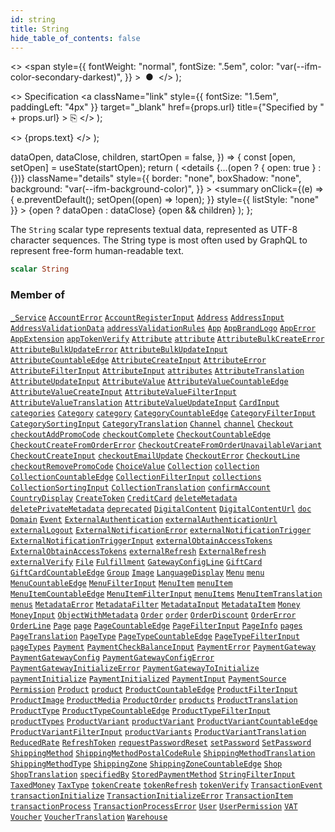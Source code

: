 ```yaml
---
id: string
title: String
hide_table_of_contents: false
---
```


  <>
    <span
      style={{
        fontWeight: "normal",
        fontSize: ".5em",
        color: "var(--ifm-color-secondary-darkest)",
      }}
    >
      &nbsp;●&nbsp;
    </span>
  </>
);

  <>
    Specification
    <a
      className="link"
      style={{ fontSize: "1.5em", paddingLeft: "4px" }}
      target="\_blank"
      href={props.url}
      title={"Specified by " + props.url}
    >
      ⎘
    </a>
  </>
);

  <>
    <span className={props.class}>{props.text}</span>
  </>
);


  dataOpen,
  dataClose,
  children,
  startOpen = false,
}) => {
  const [open, setOpen] = useState(startOpen);
  return (
    <details
      {...(open ? { open: true } : {})}
      className="details"
      style={{
        border: "none",
        boxShadow: "none",
        background: "var(--ifm-background-color)",
      }}
    >
      <summary
        onClick={(e) => {
          e.preventDefault();
          setOpen((open) => !open);
        }}
        style={{ listStyle: "none" }}
      >
        {open ? dataOpen : dataClose}
      </summary>
      {open && children}
    </details>
  );
};

The `String` scalar type represents textual data, represented as UTF-8 character sequences. The String type is most often used by GraphQL to represent free-form human-readable text.

```graphql
scalar String
```

### Member of

[`_Service`](../../../api-storefront/miscellaneous/objects/service) <Badge class="badge badge--secondary" text="object"/><Bullet />[`AccountError`](../../../api-storefront/users/objects/account-error) <Badge class="badge badge--secondary" text="object"/><Bullet />[`AccountRegisterInput`](../../../api-storefront/users/inputs/account-register-input) <Badge class="badge badge--secondary" text="input"/><Bullet />[`Address`](../../../api-storefront/users/objects/address) <Badge class="badge badge--secondary" text="object"/><Bullet />[`AddressInput`](../../../api-storefront/miscellaneous/inputs/address-input) <Badge class="badge badge--secondary" text="input"/><Bullet />[`AddressValidationData`](../../../api-storefront/users/objects/address-validation-data) <Badge class="badge badge--secondary" text="object"/><Bullet />[`addressValidationRules`](../../../api-storefront/users/queries/address-validation-rules) <Badge class="badge badge--secondary" text="query"/><Bullet />[`App`](../../../api-storefront/apps/objects/app) <Badge class="badge badge--secondary" text="object"/><Bullet />[`AppBrandLogo`](../../../api-storefront/apps/objects/app-brand-logo) <Badge class="badge badge--secondary" text="object"/><Bullet />[`AppError`](../../../api-storefront/apps/objects/app-error) <Badge class="badge badge--secondary" text="object"/><Bullet />[`AppExtension`](../../../api-storefront/apps/objects/app-extension) <Badge class="badge badge--secondary" text="object"/><Bullet />[`appTokenVerify`](../../../api-storefront/apps/mutations/app-token-verify) <Badge class="badge badge--secondary" text="mutation"/><Bullet />[`Attribute`](../../../api-storefront/attributes/objects/attribute) <Badge class="badge badge--secondary" text="object"/><Bullet />[`attribute`](../../../api-storefront/attributes/queries/attribute) <Badge class="badge badge--secondary" text="query"/><Bullet />[`AttributeBulkCreateError`](../../../api-storefront/attributes/objects/attribute-bulk-create-error) <Badge class="badge badge--secondary" text="object"/><Bullet />[`AttributeBulkUpdateError`](../../../api-storefront/attributes/objects/attribute-bulk-update-error) <Badge class="badge badge--secondary" text="object"/><Bullet />[`AttributeBulkUpdateInput`](../../../api-storefront/attributes/inputs/attribute-bulk-update-input) <Badge class="badge badge--secondary" text="input"/><Bullet />[`AttributeCountableEdge`](../../../api-storefront/attributes/objects/attribute-countable-edge) <Badge class="badge badge--secondary" text="object"/><Bullet />[`AttributeCreateInput`](../../../api-storefront/attributes/inputs/attribute-create-input) <Badge class="badge badge--secondary" text="input"/><Bullet />[`AttributeError`](../../../api-storefront/attributes/objects/attribute-error) <Badge class="badge badge--secondary" text="object"/><Bullet />[`AttributeFilterInput`](../../../api-storefront/attributes/inputs/attribute-filter-input) <Badge class="badge badge--secondary" text="input"/><Bullet />[`AttributeInput`](../../../api-storefront/attributes/inputs/attribute-input) <Badge class="badge badge--secondary" text="input"/><Bullet />[`attributes`](../../../api-storefront/attributes/queries/attributes) <Badge class="badge badge--secondary" text="query"/><Bullet />[`AttributeTranslation`](../../../api-storefront/attributes/objects/attribute-translation) <Badge class="badge badge--secondary" text="object"/><Bullet />[`AttributeUpdateInput`](../../../api-storefront/attributes/inputs/attribute-update-input) <Badge class="badge badge--secondary" text="input"/><Bullet />[`AttributeValue`](../../../api-storefront/attributes/objects/attribute-value) <Badge class="badge badge--secondary" text="object"/><Bullet />[`AttributeValueCountableEdge`](../../../api-storefront/attributes/objects/attribute-value-countable-edge) <Badge class="badge badge--secondary" text="object"/><Bullet />[`AttributeValueCreateInput`](../../../api-storefront/attributes/inputs/attribute-value-create-input) <Badge class="badge badge--secondary" text="input"/><Bullet />[`AttributeValueFilterInput`](../../../api-storefront/attributes/inputs/attribute-value-filter-input) <Badge class="badge badge--secondary" text="input"/><Bullet />[`AttributeValueTranslation`](../../../api-storefront/attributes/objects/attribute-value-translation) <Badge class="badge badge--secondary" text="object"/><Bullet />[`AttributeValueUpdateInput`](../../../api-storefront/attributes/inputs/attribute-value-update-input) <Badge class="badge badge--secondary" text="input"/><Bullet />[`CardInput`](../../../api-storefront/miscellaneous/inputs/card-input) <Badge class="badge badge--secondary" text="input"/><Bullet />[`categories`](../../../api-storefront/products/queries/categories) <Badge class="badge badge--secondary" text="query"/><Bullet />[`Category`](../../../api-storefront/products/objects/category) <Badge class="badge badge--secondary" text="object"/><Bullet />[`category`](../../../api-storefront/products/queries/category) <Badge class="badge badge--secondary" text="query"/><Bullet />[`CategoryCountableEdge`](../../../api-storefront/products/objects/category-countable-edge) <Badge class="badge badge--secondary" text="object"/><Bullet />[`CategoryFilterInput`](../../../api-storefront/products/inputs/category-filter-input) <Badge class="badge badge--secondary" text="input"/><Bullet />[`CategorySortingInput`](../../../api-storefront/products/inputs/category-sorting-input) <Badge class="badge badge--secondary" text="input"/><Bullet />[`CategoryTranslation`](../../../api-storefront/products/objects/category-translation) <Badge class="badge badge--secondary" text="object"/><Bullet />[`Channel`](../../../api-storefront/channels/objects/channel) <Badge class="badge badge--secondary" text="object"/><Bullet />[`channel`](../../../api-storefront/channels/queries/channel) <Badge class="badge badge--secondary" text="query"/><Bullet />[`Checkout`](../../../api-storefront/checkout/objects/checkout) <Badge class="badge badge--secondary" text="object"/><Bullet />[`checkoutAddPromoCode`](../../../api-storefront/checkout/mutations/checkout-add-promo-code) <Badge class="badge badge--secondary" text="mutation"/><Bullet />[`checkoutComplete`](../../../api-storefront/checkout/mutations/checkout-complete) <Badge class="badge badge--secondary" text="mutation"/><Bullet />[`CheckoutCountableEdge`](../../../api-storefront/checkout/objects/checkout-countable-edge) <Badge class="badge badge--secondary" text="object"/><Bullet />[`CheckoutCreateFromOrderError`](../../../api-storefront/checkout/objects/checkout-create-from-order-error) <Badge class="badge badge--secondary" text="object"/><Bullet />[`CheckoutCreateFromOrderUnavailableVariant`](../../../api-storefront/checkout/objects/checkout-create-from-order-unavailable-variant) <Badge class="badge badge--secondary" text="object"/><Bullet />[`CheckoutCreateInput`](../../../api-storefront/checkout/inputs/checkout-create-input) <Badge class="badge badge--secondary" text="input"/><Bullet />[`checkoutEmailUpdate`](../../../api-storefront/checkout/mutations/checkout-email-update) <Badge class="badge badge--secondary" text="mutation"/><Bullet />[`CheckoutError`](../../../api-storefront/checkout/objects/checkout-error) <Badge class="badge badge--secondary" text="object"/><Bullet />[`CheckoutLine`](../../../api-storefront/checkout/objects/checkout-line) <Badge class="badge badge--secondary" text="object"/><Bullet />[`checkoutRemovePromoCode`](../../../api-storefront/checkout/mutations/checkout-remove-promo-code) <Badge class="badge badge--secondary" text="mutation"/><Bullet />[`ChoiceValue`](../../../api-storefront/miscellaneous/objects/choice-value) <Badge class="badge badge--secondary" text="object"/><Bullet />[`Collection`](../../../api-storefront/products/objects/collection) <Badge class="badge badge--secondary" text="object"/><Bullet />[`collection`](../../../api-storefront/products/queries/collection) <Badge class="badge badge--secondary" text="query"/><Bullet />[`CollectionCountableEdge`](../../../api-storefront/products/objects/collection-countable-edge) <Badge class="badge badge--secondary" text="object"/><Bullet />[`CollectionFilterInput`](../../../api-storefront/products/inputs/collection-filter-input) <Badge class="badge badge--secondary" text="input"/><Bullet />[`collections`](../../../api-storefront/products/queries/collections) <Badge class="badge badge--secondary" text="query"/><Bullet />[`CollectionSortingInput`](../../../api-storefront/products/inputs/collection-sorting-input) <Badge class="badge badge--secondary" text="input"/><Bullet />[`CollectionTranslation`](../../../api-storefront/products/objects/collection-translation) <Badge class="badge badge--secondary" text="object"/><Bullet />[`confirmAccount`](../../../api-storefront/users/mutations/confirm-account) <Badge class="badge badge--secondary" text="mutation"/><Bullet />[`CountryDisplay`](../../../api-storefront/miscellaneous/objects/country-display) <Badge class="badge badge--secondary" text="object"/><Bullet />[`CreateToken`](../../../api-storefront/authentication/objects/create-token) <Badge class="badge badge--secondary" text="object"/><Bullet />[`CreditCard`](../../../api-storefront/payments/objects/credit-card) <Badge class="badge badge--secondary" text="object"/><Bullet />[`deleteMetadata`](../../../api-storefront/miscellaneous/mutations/delete-metadata) <Badge class="badge badge--secondary" text="mutation"/><Bullet />[`deletePrivateMetadata`](../../../api-storefront/miscellaneous/mutations/delete-private-metadata) <Badge class="badge badge--secondary" text="mutation"/><Bullet />[`deprecated`](../../../api-storefront/miscellaneous/directives/deprecated) <Badge class="badge badge--secondary" text="directive"/><Bullet />[`DigitalContent`](../../../api-storefront/products/objects/digital-content) <Badge class="badge badge--secondary" text="object"/><Bullet />[`DigitalContentUrl`](../../../api-storefront/products/objects/digital-content-url) <Badge class="badge badge--secondary" text="object"/><Bullet />[`doc`](../../../api-storefront/miscellaneous/directives/doc) <Badge class="badge badge--secondary" text="directive"/><Bullet />[`Domain`](../../../api-storefront/miscellaneous/objects/domain) <Badge class="badge badge--secondary" text="object"/><Bullet />[`Event`](../../../api-storefront/miscellaneous/interfaces/event) <Badge class="badge badge--secondary" text="interface"/><Bullet />[`ExternalAuthentication`](../../../api-storefront/authentication/objects/external-authentication) <Badge class="badge badge--secondary" text="object"/><Bullet />[`externalAuthenticationUrl`](../../../api-storefront/authentication/mutations/external-authentication-url) <Badge class="badge badge--secondary" text="mutation"/><Bullet />[`externalLogout`](../../../api-storefront/authentication/mutations/external-logout) <Badge class="badge badge--secondary" text="mutation"/><Bullet />[`ExternalNotificationError`](../../../api-storefront/miscellaneous/objects/external-notification-error) <Badge class="badge badge--secondary" text="object"/><Bullet />[`externalNotificationTrigger`](../../../api-storefront/miscellaneous/mutations/external-notification-trigger) <Badge class="badge badge--secondary" text="mutation"/><Bullet />[`ExternalNotificationTriggerInput`](../../../api-storefront/miscellaneous/inputs/external-notification-trigger-input) <Badge class="badge badge--secondary" text="input"/><Bullet />[`externalObtainAccessTokens`](../../../api-storefront/authentication/mutations/external-obtain-access-tokens) <Badge class="badge badge--secondary" text="mutation"/><Bullet />[`ExternalObtainAccessTokens`](../../../api-storefront/authentication/objects/external-obtain-access-tokens) <Badge class="badge badge--secondary" text="object"/><Bullet />[`externalRefresh`](../../../api-storefront/authentication/mutations/external-refresh) <Badge class="badge badge--secondary" text="mutation"/><Bullet />[`ExternalRefresh`](../../../api-storefront/authentication/objects/external-refresh) <Badge class="badge badge--secondary" text="object"/><Bullet />[`externalVerify`](../../../api-storefront/authentication/mutations/external-verify) <Badge class="badge badge--secondary" text="mutation"/><Bullet />[`File`](../../../api-storefront/miscellaneous/objects/file) <Badge class="badge badge--secondary" text="object"/><Bullet />[`Fulfillment`](../../../api-storefront/orders/objects/fulfillment) <Badge class="badge badge--secondary" text="object"/><Bullet />[`GatewayConfigLine`](../../../api-storefront/payments/objects/gateway-config-line) <Badge class="badge badge--secondary" text="object"/><Bullet />[`GiftCard`](../../../api-storefront/gift-cards/objects/gift-card) <Badge class="badge badge--secondary" text="object"/><Bullet />[`GiftCardCountableEdge`](../../../api-storefront/gift-cards/objects/gift-card-countable-edge) <Badge class="badge badge--secondary" text="object"/><Bullet />[`Group`](../../../api-storefront/users/objects/group) <Badge class="badge badge--secondary" text="object"/><Bullet />[`Image`](../../../api-storefront/miscellaneous/objects/image) <Badge class="badge badge--secondary" text="object"/><Bullet />[`LanguageDisplay`](../../../api-storefront/miscellaneous/objects/language-display) <Badge class="badge badge--secondary" text="object"/><Bullet />[`Menu`](../../../api-storefront/menu/objects/menu) <Badge class="badge badge--secondary" text="object"/><Bullet />[`menu`](../../../api-storefront/menu/queries/menu) <Badge class="badge badge--secondary" text="query"/><Bullet />[`MenuCountableEdge`](../../../api-storefront/menu/objects/menu-countable-edge) <Badge class="badge badge--secondary" text="object"/><Bullet />[`MenuFilterInput`](../../../api-storefront/miscellaneous/inputs/menu-filter-input) <Badge class="badge badge--secondary" text="input"/><Bullet />[`MenuItem`](../../../api-storefront/menu/objects/menu-item) <Badge class="badge badge--secondary" text="object"/><Bullet />[`menuItem`](../../../api-storefront/menu/queries/menu-item) <Badge class="badge badge--secondary" text="query"/><Bullet />[`MenuItemCountableEdge`](../../../api-storefront/menu/objects/menu-item-countable-edge) <Badge class="badge badge--secondary" text="object"/><Bullet />[`MenuItemFilterInput`](../../../api-storefront/miscellaneous/inputs/menu-item-filter-input) <Badge class="badge badge--secondary" text="input"/><Bullet />[`menuItems`](../../../api-storefront/menu/queries/menu-items) <Badge class="badge badge--secondary" text="query"/><Bullet />[`MenuItemTranslation`](../../../api-storefront/menu/objects/menu-item-translation) <Badge class="badge badge--secondary" text="object"/><Bullet />[`menus`](../../../api-storefront/menu/queries/menus) <Badge class="badge badge--secondary" text="query"/><Bullet />[`MetadataError`](../../../api-storefront/miscellaneous/objects/metadata-error) <Badge class="badge badge--secondary" text="object"/><Bullet />[`MetadataFilter`](../../../api-storefront/miscellaneous/inputs/metadata-filter) <Badge class="badge badge--secondary" text="input"/><Bullet />[`MetadataInput`](../../../api-storefront/miscellaneous/inputs/metadata-input) <Badge class="badge badge--secondary" text="input"/><Bullet />[`MetadataItem`](../../../api-storefront/miscellaneous/objects/metadata-item) <Badge class="badge badge--secondary" text="object"/><Bullet />[`Money`](../../../api-storefront/miscellaneous/objects/money) <Badge class="badge badge--secondary" text="object"/><Bullet />[`MoneyInput`](../../../api-storefront/miscellaneous/inputs/money-input) <Badge class="badge badge--secondary" text="input"/><Bullet />[`ObjectWithMetadata`](../../../api-storefront/miscellaneous/interfaces/object-with-metadata) <Badge class="badge badge--secondary" text="interface"/><Bullet />[`Order`](../../../api-storefront/orders/objects/order) <Badge class="badge badge--secondary" text="object"/><Bullet />[`order`](../../../api-storefront/orders/queries/order) <Badge class="badge badge--secondary" text="query"/><Bullet />[`OrderDiscount`](../../../api-storefront/discounts/objects/order-discount) <Badge class="badge badge--secondary" text="object"/><Bullet />[`OrderError`](../../../api-storefront/orders/objects/order-error) <Badge class="badge badge--secondary" text="object"/><Bullet />[`OrderLine`](../../../api-storefront/orders/objects/order-line) <Badge class="badge badge--secondary" text="object"/><Bullet />[`Page`](../../../api-storefront/pages/objects/page) <Badge class="badge badge--secondary" text="object"/><Bullet />[`page`](../../../api-storefront/pages/queries/page) <Badge class="badge badge--secondary" text="query"/><Bullet />[`PageCountableEdge`](../../../api-storefront/pages/objects/page-countable-edge) <Badge class="badge badge--secondary" text="object"/><Bullet />[`PageFilterInput`](../../../api-storefront/pages/inputs/page-filter-input) <Badge class="badge badge--secondary" text="input"/><Bullet />[`PageInfo`](../../../api-storefront/miscellaneous/objects/page-info) <Badge class="badge badge--secondary" text="object"/><Bullet />[`pages`](../../../api-storefront/pages/queries/pages) <Badge class="badge badge--secondary" text="query"/><Bullet />[`PageTranslation`](../../../api-storefront/pages/objects/page-translation) <Badge class="badge badge--secondary" text="object"/><Bullet />[`PageType`](../../../api-storefront/pages/objects/page-type) <Badge class="badge badge--secondary" text="object"/><Bullet />[`PageTypeCountableEdge`](../../../api-storefront/pages/objects/page-type-countable-edge) <Badge class="badge badge--secondary" text="object"/><Bullet />[`PageTypeFilterInput`](../../../api-storefront/pages/inputs/page-type-filter-input) <Badge class="badge badge--secondary" text="input"/><Bullet />[`pageTypes`](../../../api-storefront/pages/queries/page-types) <Badge class="badge badge--secondary" text="query"/><Bullet />[`Payment`](../../../api-storefront/payments/objects/payment) <Badge class="badge badge--secondary" text="object"/><Bullet />[`PaymentCheckBalanceInput`](../../../api-storefront/payments/inputs/payment-check-balance-input) <Badge class="badge badge--secondary" text="input"/><Bullet />[`PaymentError`](../../../api-storefront/payments/objects/payment-error) <Badge class="badge badge--secondary" text="object"/><Bullet />[`PaymentGateway`](../../../api-storefront/payments/objects/payment-gateway) <Badge class="badge badge--secondary" text="object"/><Bullet />[`PaymentGatewayConfig`](../../../api-storefront/payments/objects/payment-gateway-config) <Badge class="badge badge--secondary" text="object"/><Bullet />[`PaymentGatewayConfigError`](../../../api-storefront/payments/objects/payment-gateway-config-error) <Badge class="badge badge--secondary" text="object"/><Bullet />[`PaymentGatewayInitializeError`](../../../api-storefront/payments/objects/payment-gateway-initialize-error) <Badge class="badge badge--secondary" text="object"/><Bullet />[`PaymentGatewayToInitialize`](../../../api-storefront/payments/inputs/payment-gateway-to-initialize) <Badge class="badge badge--secondary" text="input"/><Bullet />[`paymentInitialize`](../../../api-storefront/payments/mutations/payment-initialize) <Badge class="badge badge--secondary" text="mutation"/><Bullet />[`PaymentInitialized`](../../../api-storefront/payments/objects/payment-initialized) <Badge class="badge badge--secondary" text="object"/><Bullet />[`PaymentInput`](../../../api-storefront/payments/inputs/payment-input) <Badge class="badge badge--secondary" text="input"/><Bullet />[`PaymentSource`](../../../api-storefront/payments/objects/payment-source) <Badge class="badge badge--secondary" text="object"/><Bullet />[`Permission`](../../../api-storefront/authentication/objects/permission) <Badge class="badge badge--secondary" text="object"/><Bullet />[`Product`](../../../api-storefront/products/objects/product) <Badge class="badge badge--secondary" text="object"/><Bullet />[`product`](../../../api-storefront/products/queries/product) <Badge class="badge badge--secondary" text="query"/><Bullet />[`ProductCountableEdge`](../../../api-storefront/products/objects/product-countable-edge) <Badge class="badge badge--secondary" text="object"/><Bullet />[`ProductFilterInput`](../../../api-storefront/products/inputs/product-filter-input) <Badge class="badge badge--secondary" text="input"/><Bullet />[`ProductImage`](../../../api-storefront/products/objects/product-image) <Badge class="badge badge--secondary" text="object"/><Bullet />[`ProductMedia`](../../../api-storefront/products/objects/product-media) <Badge class="badge badge--secondary" text="object"/><Bullet />[`ProductOrder`](../../../api-storefront/products/inputs/product-order) <Badge class="badge badge--secondary" text="input"/><Bullet />[`products`](../../../api-storefront/products/queries/products) <Badge class="badge badge--secondary" text="query"/><Bullet />[`ProductTranslation`](../../../api-storefront/products/objects/product-translation) <Badge class="badge badge--secondary" text="object"/><Bullet />[`ProductType`](../../../api-storefront/products/objects/product-type) <Badge class="badge badge--secondary" text="object"/><Bullet />[`ProductTypeCountableEdge`](../../../api-storefront/products/objects/product-type-countable-edge) <Badge class="badge badge--secondary" text="object"/><Bullet />[`ProductTypeFilterInput`](../../../api-storefront/products/inputs/product-type-filter-input) <Badge class="badge badge--secondary" text="input"/><Bullet />[`productTypes`](../../../api-storefront/products/queries/product-types) <Badge class="badge badge--secondary" text="query"/><Bullet />[`ProductVariant`](../../../api-storefront/products/objects/product-variant) <Badge class="badge badge--secondary" text="object"/><Bullet />[`productVariant`](../../../api-storefront/products/queries/product-variant) <Badge class="badge badge--secondary" text="query"/><Bullet />[`ProductVariantCountableEdge`](../../../api-storefront/products/objects/product-variant-countable-edge) <Badge class="badge badge--secondary" text="object"/><Bullet />[`ProductVariantFilterInput`](../../../api-storefront/products/inputs/product-variant-filter-input) <Badge class="badge badge--secondary" text="input"/><Bullet />[`productVariants`](../../../api-storefront/products/queries/product-variants) <Badge class="badge badge--secondary" text="query"/><Bullet />[`ProductVariantTranslation`](../../../api-storefront/products/objects/product-variant-translation) <Badge class="badge badge--secondary" text="object"/><Bullet />[`ReducedRate`](../../../api-storefront/taxes/objects/reduced-rate) <Badge class="badge badge--secondary" text="object"/><Bullet />[`RefreshToken`](../../../api-storefront/authentication/objects/refresh-token) <Badge class="badge badge--secondary" text="object"/><Bullet />[`requestPasswordReset`](../../../api-storefront/users/mutations/request-password-reset) <Badge class="badge badge--secondary" text="mutation"/><Bullet />[`setPassword`](../../../api-storefront/users/mutations/set-password) <Badge class="badge badge--secondary" text="mutation"/><Bullet />[`SetPassword`](../../../api-storefront/users/objects/set-password) <Badge class="badge badge--secondary" text="object"/><Bullet />[`ShippingMethod`](../../../api-storefront/shipping/objects/shipping-method) <Badge class="badge badge--secondary" text="object"/><Bullet />[`ShippingMethodPostalCodeRule`](../../../api-storefront/shipping/objects/shipping-method-postal-code-rule) <Badge class="badge badge--secondary" text="object"/><Bullet />[`ShippingMethodTranslation`](../../../api-storefront/shipping/objects/shipping-method-translation) <Badge class="badge badge--secondary" text="object"/><Bullet />[`ShippingMethodType`](../../../api-storefront/shipping/objects/shipping-method-type) <Badge class="badge badge--secondary" text="object"/><Bullet />[`ShippingZone`](../../../api-storefront/shipping/objects/shipping-zone) <Badge class="badge badge--secondary" text="object"/><Bullet />[`ShippingZoneCountableEdge`](../../../api-storefront/shipping/objects/shipping-zone-countable-edge) <Badge class="badge badge--secondary" text="object"/><Bullet />[`Shop`](../../../api-storefront/miscellaneous/objects/shop) <Badge class="badge badge--secondary" text="object"/><Bullet />[`ShopTranslation`](../../../api-storefront/shop/objects/shop-translation) <Badge class="badge badge--secondary" text="object"/><Bullet />[`specifiedBy`](../../../api-storefront/miscellaneous/directives/specified-by) <Badge class="badge badge--secondary" text="directive"/><Bullet />[`StoredPaymentMethod`](../../../api-storefront/payments/objects/stored-payment-method) <Badge class="badge badge--secondary" text="object"/><Bullet />[`StringFilterInput`](../../../api-storefront/miscellaneous/inputs/string-filter-input) <Badge class="badge badge--secondary" text="input"/><Bullet />[`TaxedMoney`](../../../api-storefront/miscellaneous/objects/taxed-money) <Badge class="badge badge--secondary" text="object"/><Bullet />[`TaxType`](../../../api-storefront/taxes/objects/tax-type) <Badge class="badge badge--secondary" text="object"/><Bullet />[`tokenCreate`](../../../api-storefront/authentication/mutations/token-create) <Badge class="badge badge--secondary" text="mutation"/><Bullet />[`tokenRefresh`](../../../api-storefront/authentication/mutations/token-refresh) <Badge class="badge badge--secondary" text="mutation"/><Bullet />[`tokenVerify`](../../../api-storefront/authentication/mutations/token-verify) <Badge class="badge badge--secondary" text="mutation"/><Bullet />[`TransactionEvent`](../../../api-storefront/payments/objects/transaction-event) <Badge class="badge badge--secondary" text="object"/><Bullet />[`transactionInitialize`](../../../api-storefront/payments/mutations/transaction-initialize) <Badge class="badge badge--secondary" text="mutation"/><Bullet />[`TransactionInitializeError`](../../../api-storefront/payments/objects/transaction-initialize-error) <Badge class="badge badge--secondary" text="object"/><Bullet />[`TransactionItem`](../../../api-storefront/payments/objects/transaction-item) <Badge class="badge badge--secondary" text="object"/><Bullet />[`transactionProcess`](../../../api-storefront/payments/mutations/transaction-process) <Badge class="badge badge--secondary" text="mutation"/><Bullet />[`TransactionProcessError`](../../../api-storefront/payments/objects/transaction-process-error) <Badge class="badge badge--secondary" text="object"/><Bullet />[`User`](../../../api-storefront/users/objects/user) <Badge class="badge badge--secondary" text="object"/><Bullet />[`UserPermission`](../../../api-storefront/users/objects/user-permission) <Badge class="badge badge--secondary" text="object"/><Bullet />[`VAT`](../../../api-storefront/taxes/objects/vat) <Badge class="badge badge--secondary" text="object"/><Bullet />[`Voucher`](../../../api-storefront/discounts/objects/voucher) <Badge class="badge badge--secondary" text="object"/><Bullet />[`VoucherTranslation`](../../../api-storefront/discounts/objects/voucher-translation) <Badge class="badge badge--secondary" text="object"/><Bullet />[`Warehouse`](../../../api-storefront/products/objects/warehouse) <Badge class="badge badge--secondary" text="object"/>

